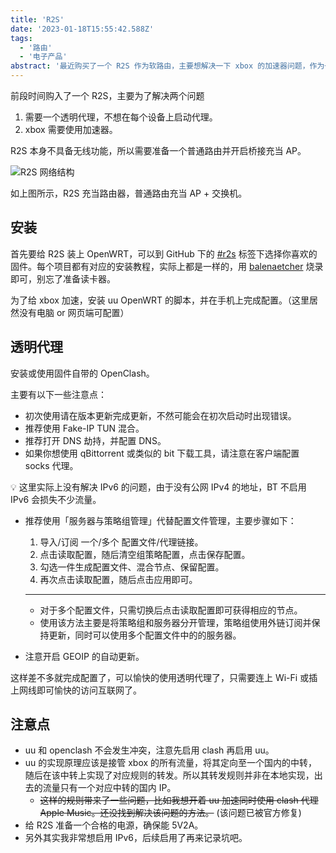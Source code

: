 ```yaml
---
title: 'R2S'
date: '2023-01-18T15:55:42.588Z'
tags:
  - '路由'
  - '电子产品'
abstract: '最近购买了一个 R2S 作为软路由，主要想解决一下 xbox 的加速器问题，作为一个软路由新手，简单记录一下配置过程'
---
```


前段时间购入了一个 R2S，主要为了解决两个问题

1. 需要一个透明代理，不想在每个设备上启动代理。
2. xbox 需要使用加速器。

R2S 本身不具备无线功能，所以需要准备一个普通路由并开启桥接充当 AP。

![R2S 网络结构](/images/2023-01-18-r2s/R2S-draw.webp)

如上图所示，R2S 充当路由器，普通路由充当 AP + 交换机。

## 安装

首先要给 R2S 装上 OpenWRT，可以到 GitHub 下的 [#r2s](https://github.com/topics/r2s) 标签下选择你喜欢的固件。每个项目都有对应的安装教程，实际上都是一样的，用 [balenaetcher](https://www.balena.io/etcher) 烧录即可，别忘了准备读卡器。

为了给 xbox 加速，安装 uu OpenWRT 的脚本，并在手机上完成配置。（这里居然没有电脑 or 网页端可配置）

## 透明代理

安装或使用固件自带的 OpenClash。

主要有以下一些注意点：

- 初次使用请在版本更新完成更新，不然可能会在初次启动时出现错误。
- 推荐使用 Fake-IP TUN 混合。
- 推荐打开 DNS 劫持，并配置 DNS。
- 如果你想使用 qBittorrent 或类似的 bit 下载工具，请注意在客户端配置 socks 代理。

💡 这里实际上没有解决 IPv6 的问题，由于没有公网 IPv4 的地址，BT 不启用 IPv6 会损失不少流量。

- 推荐使用「服务器与策略组管理」代替配置文件管理，主要步骤如下：
  1. 导入/订阅 一个/多个 配置文件/代理链接。
  2. 点击读取配置，随后清空组策略配置，点击保存配置。
  3. 勾选一件生成配置文件、混合节点、保留配置。
  4. 再次点击读取配置，随后点击应用即可。

    ---

  - 对于多个配置文件，只需切换后点击读取配置即可获得相应的节点。
  - 使用该方法主要是将策略组和服务器分开管理，策略组使用外链订阅并保持更新，同时可以使用多个配置文件中的的服务器。
- 注意开启 GEOIP 的自动更新。

这样差不多就完成配置了，可以愉快的使用透明代理了，只需要连上 Wi-Fi 或插上网线即可愉快的访问互联网了。

## 注意点

- uu 和 openclash 不会发生冲突，注意先启用 clash 再启用 uu。
- uu 的实现原理应该是接管 xbox 的所有流量，将其定向至一个国内的中转，随后在该中转上实现了对应规则的转发。所以其转发规则并非在本地实现，出去的流量只有一个对应中转的国内 IP。
  - ~~这样的规则带来了一些问题，比如我想开着 uu 加速同时使用 clash 代理 Apple Music。还没找到解决该问题的方法。~~ (该问题已被官方修复)
- 给 R2S 准备一个合格的电源，确保能 5V2A。
- 另外其实我非常想启用 IPv6，后续启用了再来记录坑吧。